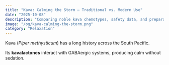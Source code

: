 ```yaml
---
title: "Kava: Calming the Storm — Traditional vs. Modern Use"
date: "2025-10-08"
description: "Comparing noble kava chemotypes, safety data, and preparation differences."
image: "/og/kava-calming-the-storm.png"
category: "Relaxation"
---
```


Kava (*Piper methysticum*) has a long history across the South Pacific.

Its **kavalactones** interact with GABAergic systems, producing calm without sedation.

